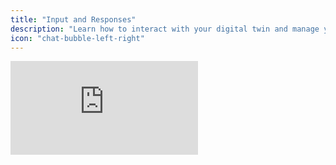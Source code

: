 ```yaml
---
title: "Input and Responses"
description: "Learn how to interact with your digital twin and manage your responses."
icon: "chat-bubble-left-right"
---
```


<iframe  className="w-full aspect-video rounded-xl" src="https://www.youtube.com/embed/mmTNTr9LJhk?si=ZcjWAO0wfqU99VVD" title="Interacting with your Praxis Powered Digital Twin" frameborder="0" allow="accelerometer; autoplay; clipboard-write; encrypted-media; gyroscope; picture-in-picture; web-share" referrerpolicy="strict-origin-when-cross-origin" allowfullscreen />

## Text Prompts

The text input bar at the bottom of your screen is your primary way to interact with your digital twin. Simply type your questions, requests, or instructions there - it can help with everything from answering questions to completing specific tasks.

<Steps>
  <Step title="Enter Your Question">
    ![Alt text describing the image](/images/guides/interface/input-prompt.webp)

    Locate the text input field at the bottom of your screen. Click inside it and type your question, request, or instruction.

    ```text Prompt icon=comment wrap
    > What can you do?
    ```
  </Step>
  <Step title="Submit Your Question">
    Press `Enter` on your keyboard to submit your question

    <Info>
      You can also press \`Shift \+ Enter\` to create a new line without sending if you need to write a longer message.
    </Info>
  </Step>
  <Step title="Response">
    Your digital twin will process your request and begin generating a response.

    ![Alt text describing the image](/images/guides/interface/prompt-streaming-response.webp)
  </Step>
</Steps>

### **Quick Tips for Better Interactions**

- **Be clear and specific** - The more details you provide, the better it can help
- **Ask follow-up questions** - Your conversation builds on itself, so feel free to dive deeper
- **Try different approaches** - If you don't get the result you want, rephrase your request
- **Use examples** - Show your digital twin what you're looking for when possible

## Speech to Text Prompts

When your device has a microphone that's accessible to your browser, you can use voice input to ask questions. Simply click the microphone icon located on the right side of the text input field at the bottom of the platform to start dictating your question.

<Steps>
  <Step title="Click the Microphone Icon">
    Click the microphone icon to start recording your question.

    ![Alt text describing the image](/images/guides/interface/speech-text-mic.webp)

    <Note>
      Note: The first time, you will need to grant your browser access to your microphone. Select `Allow while visting the site` to save your choice for next time.
    </Note>
  </Step>
  <Step title="Speak Your Question">
    The microphone icon turns **green** when recording is in progress. Speak your question clearly into your device's microphone.
  </Step>
  <Step title="Response">
    The recorder detects that your question is finished after a long silence, and will submit your text input to your digital twin.

    ![Alt text describing the image](/images/guides/interface/speech-text-response.webp)
  </Step>
</Steps>

### Response Options

While your digital twin is generating a response, you can:

• **Stop** the output at any time\
• **Pause** the scrolling to read at your own pace\
• **Enable audio** to have the response read aloud

![Midway Response Options Web](/images/midway-response-options.webp)

When my response ends, Move your mouse or pointer over a dialogue to reveal a context menu for this dialogue.

### Response Actions

You can interact with my responses in several ways:
For each dialogue, you can:

![Prompt and Response Actions](/images/guides/interface/prompt-response-actions.webp)

<AccordionGroup>
  <Accordion title="1. Share as a link" icon="message">
    Generate a shareable link to this conversation that you can send to colleagues, students, or collaborators. Recipients can view the entire dialogue without needing to log into your account. Perfect for sharing insights, getting feedback, or collaborating on projects.
  </Accordion>
  <Accordion title="2. View Details" icon="message">
    Access comprehensive information about this conversation, including timestamps, print options, token usage, model information, and conversation metadata. This feature helps you track your usage and understand the technical details behind your interaction.
  </Accordion>
  <Accordion title="3. Delete the dialogue" icon="message">
    Permanently remove this conversation from your history. Once deleted, the dialogue cannot be recovered. Use this feature to clean up your conversation list or remove sensitive discussions you no longer need to keep.
  </Accordion>
  <Accordion title="4. Copy the input" icon="message">
    Copy your original question or prompt to your clipboard. This allows you to easily reuse the same input in a new conversation, share your prompt with others, or save it for future reference without having to retype it.
  </Accordion>
  <Accordion title="5. Copy the output" icon="message">
    Copy your digital twin's complete response to your clipboard. You can then paste the content into documents, emails, presentations, or other applications. Formatting and links are preserved when possible.
  </Accordion>
  <Accordion title="6. Change Text to Speech Voice" icon="message">
    Select from available voice options to customize how your digital twin's responses sound when read aloud. Choose different web-based browser voices, accents, or speaking styles to match your preferences or accessibility needs.
  </Accordion>
  <Accordion title="7. Text to Speech" icon="message">
    Have your digital twin's response read aloud using your selected voice settings. This accessibility feature is helpful for multitasking, learning through audio, or supporting users with visual impairments or reading difficulties.
  </Accordion>
</AccordionGroup>
